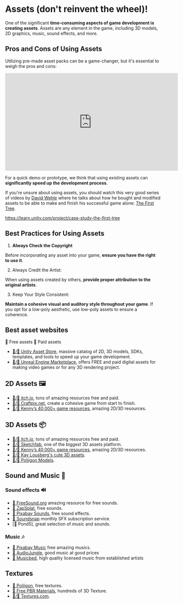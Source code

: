 # Assets (don't reinvent the wheel)!

One of the significant **time-consuming aspects of game development is creating assets**. Assets are any element in the game, including 3D models, 2D graphics, music, sound effects, and more.

## Pros and Cons of Using Assets

Utilizing pre-made asset packs can be a game-changer, but it's essential to weigh the pros and cons:

<iframe width="560" height="315" src="https://www.youtube.com/embed/cQGgexTTyIc?si=JnF1ISBkMAwCuY9g" title="YouTube video player" frameborder="0" allow="accelerometer; autoplay; clipboard-write; encrypted-media; gyroscope; picture-in-picture; web-share" allowfullscreen></iframe>

For a quick demo or prototype, we think that using existing assets can **significantly speed up the development process**.


If you're unsure about using assets, you should watch this very good series of videos by [David Wehle](https://www.youtube.com/@DavidWehleGames) where he talks about how he bought and modified assets to be able to make and finish his successful game alone: [The First Tree](https://store.steampowered.com/app/555150/The_First_Tree/?l=french). 

https://learn.unity.com/project/case-study-the-first-tree


## Best Practices for Using Assets

1. **Always Check the Copyright**

Before incorporating any asset into your game, **ensure you have the right to use it**. 

2. Always Credit the Artist:

When using assets created by others, **provide proper attribution to the original artists**.

3. Keep Your Style Consistent:

**Maintain a cohesive visual and auditory style throughout your game**. If you opt for a low-poly aesthetic, use low-poly assets to ensure a coherence.

## Best asset websites

🎁 Free assets
💸 Paid assets

- [🎁/💸 Unity Asset Store](https://assetstore.unity.com/), massive catalog of 2D, 3D models, SDKs, templates, and tools to speed up your game development.  
- [🎁/💸 Unreal Engine Marketplace](https://www.unrealengine.com/id/login/api/login?client_id=43e2dea89b054198a703f6199bee6d5b&redirect_uri=https%3A%2F%2Fwww.unrealengine.com%2Fmarketplace%2Fen-US%2Fstore%3FsessionInvalidated%3Dtrue&prompt=pass_through), offers FREE and paid digital assets for making video games or for any 3D rendering project.


## 2D Assets 🖼️

- [🎁/💸 itch.io](https://itch.io/game-assets), tons of amazing resources free and paid.
- [🎁/💸 Craftpix.net](https://craftpix.net/), create a cohesive game from start to finish.
- [🎁/💸 Kenny’s 40,000+ game resources](https://www.kenney.nl/assets?q=2d), amazing 2D/3D resources.

## 3D Assets 📦

- [🎁/💸 itch.io](https://itch.io/game-assets), tons of amazing resources free and paid.
- [🎁/💸 Sketchfab](https://sketchfab.com/search), one of the biggest 3D assets platform.
- [🎁/💸 Kenny’s 40,000+ game resources](https://www.kenney.nl/assets?q=3d), amazing 2D/3D resources.
- [🎁/💸 Kay Lousberg's cute 3D assets](https://kaylousberg.itch.io/).
- [🎁/💸 Poliigon Models](https://www.poliigon.com/models).

## Sound and Music 🎵

### Sound effects 🔊

- [🎁 FreeSound.org](https://freesound.org/) amazing resource for free sounds.
- [🎁 ZapSplat](https://www.zapsplat.com/), free sounds.
- [🎁 Pixabay Sounds](https://pixabay.com/sound-effects/), free sound effects.
- [💸 Soundsnap](https://www.zapsplat.com/) monthly SFX subscription service.
- [💸 Pond5], great selection of music and sounds.


### Music 🎶

- [🎁 Pixabay Music](https://pixabay.com/music/) free amazing musics.
- [💸 AudioJungle](https://audiojungle.net/), good music at good prices
- [💸 Musicbed](https://www.musicbed.com/), high quality licensed music from established artists


## Textures 

- [🎁 Poliigon](https://www.poliigon.com/textures/free), free textures.
- [🎁 Free PBR Materials](https://freepbr.com/), hundreds of 3D Texture.
- [🎁/💸 Textures.com](https://www.textures.com/).